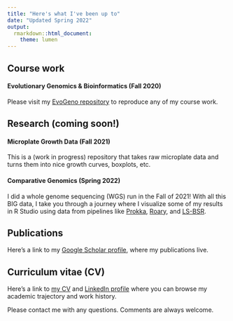 ```yaml
---
title: "Here's what I've been up to"
date: "Updated Spring 2022"
output:
  rmarkdown::html_document:
    theme: lumen
---
```


## Course work

#### Evolutionary Genomics & Bioinformatics (Fall 2020)

Please visit my [EvoGeno repository](https://github.com/margarethilliard/genomics-course) to reproduce any of my course work. 

## Research (coming soon!)

#### Microplate Growth Data (Fall 2021)

This is a (work in progress) repository that takes raw microplate data and turns them into nice growth curves, boxplots, etc.

#### Comparative Genomics (Spring 2022)

I did a whole genome sequencing (WGS) run in the Fall of 2021! With all this BIG data, I take you through a journey where I visualize some of my results in R Studio using data from pipelines like [Prokka](https://github.com/tseemann/prokka), [Roary](https://github.com/sanger-pathogens/Roary), and [LS-BSR](https://github.com/jasonsahl/LS-BSR). 

## Publications 

Here's a link to my [Google Scholar profile](https://scholar.google.com/citations?user=3Rg81DoAAAAJ&hl=en), where my publications live. 


## Curriculum vitae (CV)

Here's a link to [my CV](https://docs.google.com/document/d/1iW5sefGnNr0f4F6pBbqrKRyagrb5O5vu/edit?usp=sharing&ouid=118337802901349466243&rtpof=true&sd=true) and [LinkedIn profile](https://www.linkedin.com/in/margaret-hilliard/) where you can browse my academic trajectory and work history. 

Please contact me with any questions. Comments are always welcome. 
